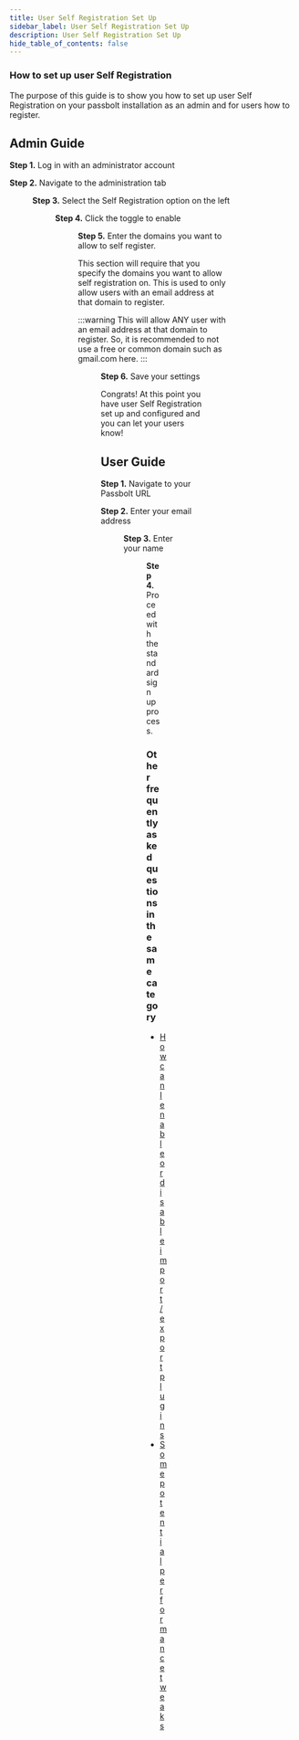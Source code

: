 ```yaml
---
title: User Self Registration Set Up
sidebar_label: User Self Registration Set Up
description: User Self Registration Set Up
hide_table_of_contents: false
---
```



### How to set up user Self Registration

The purpose of this guide is to show you how to set up user Self Registration on your passbolt installation as an admin and for users how to register.

## Admin Guide
<b>Step 1.</b> Log in with an administrator account

<b>Step 2.</b> Navigate to the administration tab

<Figure
  src={
    'https://help.passbolt.com/assets/img/help/2023/02/self-registration/Admin1.png'
  }
  caption="fig. Navigate to admin tab"
  alt="Admin tab"
/>

<b>Step 3.</b> Select the Self Registration option on the left

<Figure
  src={
    'https://help.passbolt.com/assets/img/help/2023/02/self-registration/Admin2.png'
  }
  caption="fig. Navigate to self registration"
  alt="Self registration tab"
/>

<b>Step 4.</b> Click the toggle to enable

<Figure
  src={
    'https://help.passbolt.com/assets/img/help/2023/02/self-registration/Admin3.png'
  }
  caption="fig. Toggle self registration"
  alt="Toggle self registration"
/>

<b>Step 5.</b> Enter the domains you want to allow to self register.

This section will require that you specify the domains you want to allow self registration on. This is used to only allow users with an email address at that domain to register.


:::warning
This will allow ANY user with an email address at that domain to register. So, it is recommended to not use a free or common domain such as gmail.com here.
:::

<Figure
  src={
    'https://help.passbolt.com/assets/img/help/2023/02/self-registration/Admin4.png'
  }
  caption="fig. Enter domains"
  alt="Enter domains"
/>

<b>Step 6.</b> Save your settings

Congrats! At this point you have user Self Registration set up and configured and you can let your users know!

## User Guide
<b>Step 1.</b> Navigate to your Passbolt URL

<b>Step 2.</b> Enter your email address

<Figure
  src={
    'https://help.passbolt.com/assets/img/help/2023/02/self-registration/User1.png'
  }
  caption="fig. Enter your email address"
  alt="Enter your email address"
/>

<b>Step 3.</b> Enter your name

<Figure
  src={
    'https://help.passbolt.com/assets/img/help/2023/02/self-registration/User2.png'
  }
  caption="fig. Enter your name"
  alt="Enter your name"
/>

<b>Step 4.</b> Proceed with the standard sign up process.

### Other frequently asked questions in the same category
<ul>
    <li>
        <a href={`/docs/admin/faq/enable-disable-import-export-plugins`}>How can I enable or disable import / export plugins</a>
    </li>
    <li>
        <a href={`/docs/hosting/faq/configure/performance-tweaks`}>Some potential performance tweaks</a>
    </li>
</ul>
